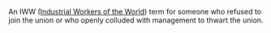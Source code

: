 An IWW ([[Industrial Workers of the World]]) term for someone who refused to join the union or who openly colluded with management to thwart the union.